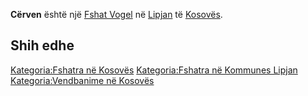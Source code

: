 {{Fshat në Kosovës
 | Emri                = Cërven
| sqi_N_name = Cërven
| sqi_N_FULL_NAME_RO = Cërven
| sqi_N_FULL_NAME_ND_RO = Cerven
| sqi_N_SORT_NAME_RG = CERVEN
| sqi_N_FULL_NAME_RG = Cërven
| sqi_N_FULL_NAME_ND_RG = Cerven
| sqi_V_name = Cërvenik
| sqi_V_FULL_NAME_RO = Cërvenik
| sqi_V_FULL_NAME_ND_RO = Cervenik
| sqi_V_SORT_NAME_RG = CERVENIK
| sqi_V_FULL_NAME_RG = Cërvenik
| sqi_V_FULL_NAME_ND_RG = Cervenik
| srp_N_name = Crveni
| srp_N_FULL_NAME_RO = Crveni
| srp_N_FULL_NAME_ND_RO = Crveni
| srp_N_SORT_NAME_RG = CRVENI
| srp_N_FULL_NAME_RG = Crveni
| srp_N_FULL_NAME_ND_RG = Crveni
| srp_NS_name = Црвени
| srp_NS_FULL_NAME_RO = Црвени
| srp_NS_FULL_NAME_ND_RO = Црвени
| srp_NS_SORT_NAME_RG = ЦРВЕНИ
| srp_NS_FULL_NAME_RG = Црвени
| srp_NS_FULL_NAME_ND_RG = Црвени

 | Emri (Rasa dhanore) = 
 | Figura              = 
 | Shteti              = Kosovo
 | Komuna              = Lipjan
 | Kodi postar         = 
 | Sipërfaqja          = 

 | Popullsia           = 

 | Regj. i popullsisë  = 
 | Dend. e popullsisë  = 
 | Faqja zyrtare       = 
 <!--- Koordinatat ----> 
 | Gjerësia            = 43.045278
 | Gjatësia            = 20.728056
 | Lartësia            = 
}}
'''Cërven''' është një [[Fshat Vogel]] në [[Lipjan]] të [[Kosovës]].

<!-- == Gjeografia == -->
<!-- == Historia == -->
<!-- == Demografia == -->
== Shih edhe ==
{{Komuna Lipjan}}
{{Kosovo-Administrata-Cung}}

[[Kategoria:Fshatra në Kosovës]]
[[Kategoria:Fshatra në Kommunes Lipjan]]
[[Kategoria:Vendbanime në Kosovës]]